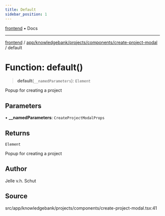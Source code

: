 ```yaml
---
title: Default
sidebar_position: 1
---
```


[frontend](../../../../../..) • Docs

***

[frontend](../../../../../..) / [app/knowledgebank/projects/components/create-project-modal](..) / default

# Function: default()

> **default**(`__namedParameters`): `Element`

Popup for creating a project

## Parameters

• **\_\_namedParameters**: `CreateProjectModalProps`

## Returns

`Element`

Popup for creating a project

## Author

Jelle v.h. Schut

## Source

src/app/knowledgebank/projects/components/create-project-modal.tsx:41
